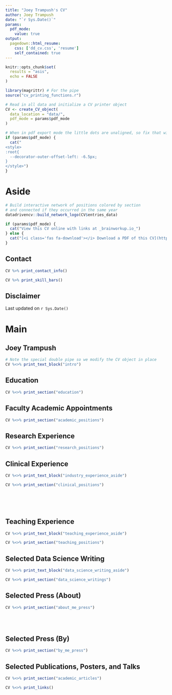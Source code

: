 ```yaml
---
title: "Joey Trampush's CV"
author: Joey Trampush
date: "`r Sys.Date()`"
params:
  pdf_mode:
    value: true
output:
  pagedown::html_resume:
    css: ['dd_cv.css', 'resume']
    self_contained: true
---
```


```r
knitr::opts_chunk$set(
  results = "asis",
  echo = FALSE
)

library(magrittr) # For the pipe
source("cv_printing_functions.r")

# Read in all data and initialize a CV printer object
CV <- create_CV_object(
  data_location = "data/",
  pdf_mode = params$pdf_mode
)
```


```r
# When in pdf export mode the little dots are unaligned, so fix that with some conditional CSS.
if (params$pdf_mode) {
  cat("
<style>
:root{
  --decorator-outer-offset-left: -6.5px;
}
</style>")
}
```


Aside
================================================================================

```r
# Build interactive network of positions colored by section
# and connected if they occurred in the same year
datadrivencv::build_network_logo(CV$entries_data)
```


```r
if (params$pdf_mode) {
  cat("View this CV online with links at _brainworkup.io_")
} else {
  cat("[<i class='fas fa-download'></i> Download a PDF of this CV](https://github.com/brainworkup/cv/blob/main/cv.pdf)")
}
```

Contact {#contact}
--------------------------------------------------------------------------------

```r
CV %>% print_contact_info()
```



<!-- Language Skills {#skills}
-------------------------------------------------------------------------------- -->

```r
CV %>% print_skill_bars()
```



Disclaimer {#disclaimer}
--------------------------------------------------------------------------------

<!-- Made with the R package [**pagedown**](https://github.com/rstudio/pagedown). 

The source code is available [on github.com/nstrayer/cv](https://github.com/brainworkup/cv). -->

Last updated on `r Sys.Date()`



Main
================================================================================

Joey Trampush {#title}
--------------------------------------------------------------------------------

```r
# Note the special double pipe so we modify the CV object in place
CV %<>% print_text_block("intro")
```



Education {data-icon=graduation-cap data-concise=true}
--------------------------------------------------------------------------------

```r
CV %<>% print_section("education")
```



Faculty Academic Appointments {data-icon=laptop}
--------------------------------------------------------------------------------

```r
CV %<>% print_section("academic_positions")
```



Research Experience {data-icon=laptop}
--------------------------------------------------------------------------------

```r
CV %<>% print_section("research_positions")
```


Clinical Experience {data-icon=suitcase}
--------------------------------------------------------------------------------

::: aside
```r
CV %<>% print_text_block("industry_experience_aside")
```
:::

```r
CV %<>% print_section("clinical_positions")
```

<!-- These breaks just force a new page so section doesnt get cut off -->
<br>
<br>
<br>

Teaching Experience {data-icon=chalkboard-teacher}
--------------------------------------------------------------------------------

::: aside
```r
CV %<>% print_text_block("teaching_experience_aside")
```
:::

```r
CV %<>% print_section("teaching_positions")
```



Selected Data Science Writing {data-icon=chart-line}
--------------------------------------------------------------------------------

::: aside
```r
CV %<>% print_text_block("data_science_writing_aside")
```
:::

```r
CV %<>% print_section("data_science_writings")
```



Selected Press (About)  {data-icon=newspaper}
--------------------------------------------------------------------------------

```r
CV %<>% print_section("about_me_press")
```


<br>
<br>


Selected Press (By)  {data-icon=newspaper}
--------------------------------------------------------------------------------

```r
CV %<>% print_section("by_me_press")
```



Selected Publications, Posters, and Talks {data-icon=book}
--------------------------------------------------------------------------------

```r
CV %<>% print_section("academic_articles")
```



```r
CV %<>% print_links()
```
